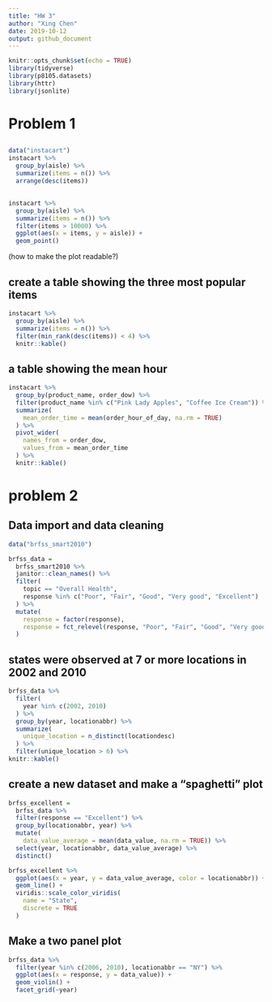 ```yaml
---
title: "HW 3"
author: "Xing Chen"
date: 2019-10-12
output: github_document
---
```


```r
knitr::opts_chunk$set(echo = TRUE)
library(tidyverse)
library(p8105.datasets)
library(httr)
library(jsonlite)
```


# Problem 1


## 
```r
data("instacart")
instacart %>% 
  group_by(aisle) %>% 
  summarize(items = n()) %>% 
  arrange(desc(items))
```


## 

```r
instacart %>% 
  group_by(aisle) %>% 
  summarize(items = n()) %>% 
  filter(items > 10000) %>% 
  ggplot(aes(x = items, y = aisle)) + 
  geom_point()
```
(how to make the plot readable?)

## create a table showing the three most popular items

```r
instacart %>% 
  group_by(aisle) %>% 
  summarize(items = n()) %>% 
  filter(min_rank(desc(items)) < 4) %>% 
  knitr::kable()
```


## a table showing the mean hour

```r
instacart %>% 
  group_by(product_name, order_dow) %>% 
  filter(product_name %in% c("Pink Lady Apples", "Coffee Ice Cream")) %>% 
  summarize(
    mean_order_time = mean(order_hour_of_day, na.rm = TRUE)
  ) %>% 
  pivot_wider(
    names_from = order_dow,
    values_from = mean_order_time
  ) %>% 
  knitr::kable()
```


# problem 2


## Data import and data cleaning

```r
data("brfss_smart2010")

brfss_data = 
  brfss_smart2010 %>% 
  janitor::clean_names() %>% 
  filter(
    topic == "Overall Health", 
    response %in% c("Poor", "Fair", "Good", "Very good", "Excellent")
  ) %>% 
  mutate(
    response = factor(response),
    response = fct_relevel(response, "Poor", "Fair", "Good", "Very good", "Excellent")
  )
```


## states were observed at 7 or more locations in 2002 and 2010

```r
brfss_data %>% 
  filter(
    year %in% c(2002, 2010)
  ) %>% 
  group_by(year, locationabbr) %>% 
  summarize(
    unique_location = n_distinct(locationdesc)
  ) %>% 
  filter(unique_location > 6) %>% 
knitr::kable()
```


## create a new dataset and make a "spaghetti" plot

```r
brfss_excellent = 
  brfss_data %>% 
  filter(response == "Excellent") %>% 
  group_by(locationabbr, year) %>% 
  mutate(
    data_value_average = mean(data_value, na.rm = TRUE)) %>% 
  select(year, locationabbr, data_value_average) %>% 
  distinct()

brfss_excellent %>% 
  ggplot(aes(x = year, y = data_value_average, color = locationabbr)) +
  geom_line() +
  viridis::scale_color_viridis(
    name = "State", 
    discrete = TRUE
  )
```


## Make a two panel plot

```r
brfss_data %>% 
  filter(year %in% c(2006, 2010), locationabbr == "NY") %>% 
  ggplot(aes(x = response, y = data_value)) +
  geom_violin() +
  facet_grid(~year)
```


